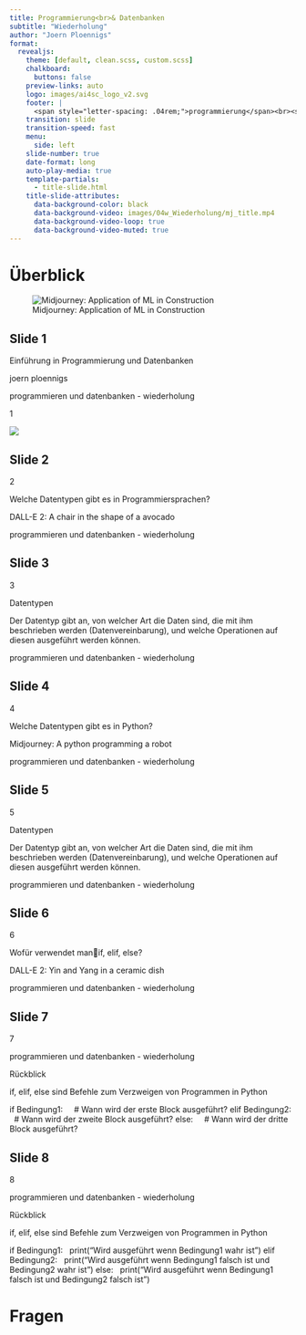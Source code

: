 ```yaml
---
title: Programmierung<br>& Datenbanken
subtitle: "Wiederholung"
author: "Joern Ploennigs"
format:
  revealjs:
    theme: [default, clean.scss, custom.scss]
    chalkboard: 
      buttons: false
    preview-links: auto
    logo: images/ai4sc_logo_v2.svg
    footer: |
      <span style="letter-spacing: .04rem;">programmierung</span><br><span style="letter-spacing: .0rem;">und datenbanken</span>
    transition: slide
    transition-speed: fast
    menu:
      side: left
    slide-number: true
    date-format: long
    auto-play-media: true
    template-partials:
      - title-slide.html
    title-slide-attributes:
      data-background-color: black
      data-background-video: images/04w_Wiederholung/mj_title.mp4
      data-background-video-loop: true
      data-background-video-muted: true
---
```


 
# Überblick {background="#333"}
<div class="midjourneyXX_frame">
![Midjourney: Application of ML in Construction](images/ueberblick/mj_application_of_machine_learning_in_construction.png){class="midjourneyXX"}
</div>



## Slide 1


Einführung in Programmierung und Datenbanken

joern ploennigs

programmieren und datenbanken - wiederholung

1

![](images/04w_Wiederholung/image_1.png)

## Slide 2


2

Welche Datentypen gibt es in Programmiersprachen?

DALL-E 2: A chair in the shape of a avocado

programmieren und datenbanken - wiederholung

## Slide 3


3

Datentypen

Der Datentyp gibt an, von welcher Art die Daten sind, die mit ihm beschrieben werden (Datenvereinbarung), und welche Operationen auf diesen ausgeführt werden können.

programmieren und datenbanken - wiederholung

## Slide 4


4

Welche Datentypen gibt es in Python?

Midjourney: A python programming a robot

programmieren und datenbanken - wiederholung

## Slide 5


5

Datentypen

Der Datentyp gibt an, von welcher Art die Daten sind, die mit ihm beschrieben werden (Datenvereinbarung), und welche Operationen auf diesen ausgeführt werden können.

programmieren und datenbanken - wiederholung

## Slide 6


6

Wofür verwendet manif, elif, else?

DALL-E 2: Yin and Yang in a ceramic dish

programmieren und datenbanken - wiederholung

## Slide 7


7

programmieren und datenbanken - wiederholung

Rückblick

if, elif, else sind Befehle zum Verzweigen von Programmen in Python

if Bedingung1:
    # Wann wird der erste Block ausgeführt?
elif Bedingung2:
    # Wann wird der zweite Block ausgeführt?
else:
    # Wann wird der dritte Block ausgeführt?

## Slide 8


8

programmieren und datenbanken - wiederholung

Rückblick

if, elif, else sind Befehle zum Verzweigen von Programmen in Python

if Bedingung1:
    print("Wird ausgeführt wenn Bedingung1 wahr ist")
elif Bedingung2:
    print("Wird ausgeführt wenn Bedingung1 falsch ist und Bedingung2 wahr ist")
else:
    print("Wird ausgeführt wenn Bedingung1 falsch ist und Bedingung2 falsch ist")





# Fragen {background="#000" background-video="images/mj_questions.mp4" background-video-loop="true" background-video-muted="true"} 
